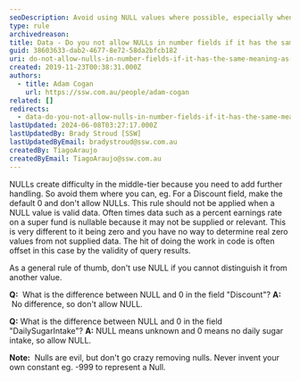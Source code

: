 ```yaml
---
seoDescription: Avoid using NULL values where possible, especially when they can be confused with a valid zero value. Instead, set default values or use other alternatives to represent unknown or not applicable data.
type: rule
archivedreason:
title: Data - Do you not allow NULLs in number fields if it has the same meaning as zero?
guid: 38603633-dab2-4677-8e72-58da2bfcb182
uri: do-not-allow-nulls-in-number-fields-if-it-has-the-same-meaning-as-zero
created: 2019-11-23T00:38:31.000Z
authors:
  - title: Adam Cogan
    url: https://ssw.com.au/people/adam-cogan
related: []
redirects:
  - data-do-you-not-allow-nulls-in-number-fields-if-it-has-the-same-meaning-as-zero
lastUpdated: 2024-06-08T03:27:17.000Z
lastUpdatedBy: Brady Stroud [SSW]
lastUpdatedByEmail: bradystroud@ssw.com.au
createdBy: TiagoAraujo
createdByEmail: TiagoAraujo@ssw.com.au
---
```


NULLs create difficulty in the middle-tier because you need to add further handling. So avoid them where you can, eg. For a Discount field, make the default 0 and don't allow NULLs.
This rule should not be applied when a NULL value is valid data. Often times data such as a percent earnings rate on a super fund is nullable because it may not be supplied or relevant. This is very different to it being zero and you have no way to determine real zero values from not supplied data. The hit of doing the work in code is often offset in this case by the validity of query results.

As a general rule of thumb, don't use NULL if you cannot distinguish it from another value.

**Q:**  What is the difference between NULL and 0 in the field "Discount"?
**A:**  No difference, so don't allow NULL.

**Q:** What is the difference between NULL and 0 in the field "DailySugarIntake"?
**A:** NULL means unknown and 0 means no daily sugar intake, so allow NULL.

**Note:**  Nulls are evil, but don't go crazy removing nulls. Never invent your own constant eg. -999 to represent a Null.
